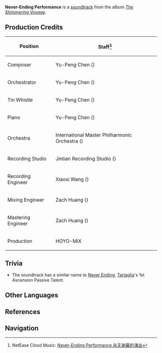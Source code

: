 {{About|the soundtrack|the Constellation level|Never-Ending Performance}}
{{Soundtrack Infobox
|title          = Never-Ending Performance
|image          = The Shimmering Voyage.jpg
|album          = The Shimmering Voyage
|disc           = 3
|number         = 40
|featured       = GENSHIN CONCERT 2021 "Melodies of an Endless Journey" (CD)
|featured2      =
|featured3      =
|featured_disc  = B
|featured_disc2 =
|featured_disc3 =
|youtube_id     = _ZgWy5uvIiw
|youtube_time   = 267
|spotify_id     = 7MVdsqpKQxbEVARsTRykGI
|played_in      = Weekly Boss
|during         = [[Enter the Golden House]] (Phases 1 & 2)
|domain         = Enter the Golden House
|previous       = All-Conquering Tide
|next           = Wrath of Monoceros Caeli
}}
'''Never-Ending Performance''' is a [[soundtrack]] from the album ''[[The Shimmering Voyage]]''.

==Production Credits==
{| class="wikitable" style="text-align:left; height:0.5em"
! Position
! Staff<ref>NetEase Cloud Music: [https://music.163.com/#/song?id=1861578701 Never-Ending Performance 永无谢幕的演出]</ref>
|-
! Composer
| Yu-Peng Chen ({{Lang|zh=陈致逸|mini=1}})
|-
! Orchestrator
| Yu-Peng Chen ({{Lang|zh=陈致逸|mini=1}})
|-
! Tin Whistle
| Yu-Peng Chen ({{Lang|zh=陈致逸|mini=1}})
|-
! Piano
| Yu-Peng Chen ({{Lang|zh=陈致逸|mini=1}})
|-
! Orchestra
| International Master Philharmonic Orchestra ({{Lang|zh=国际首席爱乐乐团|mini=1}})
|-
! Recording Studio
| Jintian Recording Studio ({{Lang|zh=金田录音棚|mini=1}})
|-
! Recording Engineer
| Xiaosi Wang ({{Lang|zh=王小四|mini=1}})
|-
! Mixing Engineer
| Zach Huang ({{Lang|zh=黄巍|mini=1}})
|-
! Mastering Engineer
| Zach Huang ({{Lang|zh=黄巍|mini=1}})
|-
! Production
| HOYO-MiX
|}

==Trivia==
* The soundtrack has a similar name to [[Never Ending]], [[Tartaglia]]'s 1st Ascension Passive Talent.

==Other Languages==
{{Other Languages|default_hidden = 1
|en      = Never-Ending Performance
|zhs     = 永无谢幕的演出
|zhs_rm  = Yǒngwú Xièmù de Yǎnchū
|zht     = 永無謝幕的演出
|zht_rm  = Yǒngwú Xièmù de Yǎnchū
|ja      = 無尽蔵の演劇
|ja_rm   = Mujinzou no Engeki
}}

==References==
{{Reflist}}

==Navigation==
{{Soundtrack Navbox|The Shimmering Voyage}}